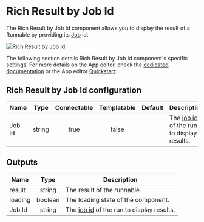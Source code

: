 
# Rich Result by Job Id

The Rich Result by Job Id component allows you to display the result of a Runnable by providing its [Job](../../core_concepts/20_jobs/index.mdx) id.

![Rich Result by Job Id](../../assets/apps/4_app_component_library/rich_result_by_job_id.png "Rich Result by Job Id")

The following section details Rich Result by Job Id component's specific settings. For more details on the App editor, check the [dedicated documentation](../0_app_editor/index.mdx) or the App editor [Quickstart](../../getting_started/7_apps_quickstart/index.mdx):

<div className="grid grid-cols-2 gap-6 mb-4">
	<DocCard
		color="orange"
		title="App editor Documentation"
		description="The app editor is a low-code builder to create custom User Interfaces with a mix of drag-and-drop and code."
		href="/docs/apps/app_editor"
	/>
	<DocCard
		color="orange"
		title="Apps quickstart"
		description="Learn how to build your first app in a matter of minutes."
		href="/docs/getting_started/apps_quickstart"
	/>
</div>

## Rich Result by Job Id configuration

| Name        | Type | Connectable | Templatable | Default | Description                 |
| ----------- | :--: | :---------: | :---------: | :-----: | --------------------------- |
| Job Id |  string  |    true     |      false       |         | The [job id](../../core_concepts/20_jobs/index.mdx) of the run to display results. |

## Outputs

| Name    |  Type   | Description                         |
| ------- | :-----: | ----------------------------------- |
| result  |     string    | The result of the runnable.   |
| loading | boolean | The loading state of the component. |
| Job Id |  string  | The [job id](../../core_concepts/20_jobs/index.mdx) of the run to display results. |